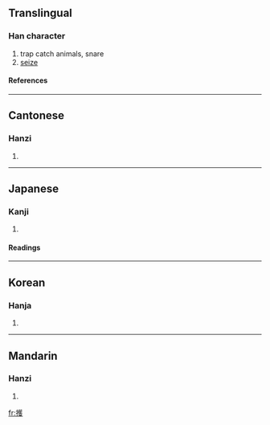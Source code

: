 ==Translingual==
===Han character===
{{Han char|rn=64|rad=手|as=14|sn=17|four=5404<sub>1</sub>|canj=手廿人水 (QTOE)}}
# trap catch animals, snare
# [[seize]]
====References====
{{Han ref|kx=0460.230|dkj=12876|dj=0809.110|hdz=31966.130|uh=64ED|ud=25837|bh=C0C3|bd=49347}}

----
==Cantonese==
===Hanzi===
{{yue-hanzi|jyut=|y=fa6}}
# {{defn|Cantonese}}

----
==Japanese==
===Kanji===
{{ja-kanji|grade=|rs=手14}}
# {{defn|Japanese}} 
====Readings====
{{ja-readings|on=[[きょ]] (kyo)|kun=[[ああげる]] (aageru), [[ああがる]] (aagaru)}}

----
==Korean==
===Hanja===
{{ko-hanja|hangeul=화|eumhun=|rv=hwa|mr=hwa|y=hwa}}
# {{defn|Korean}}

----
==Mandarin==
===Hanzi===
{{cmn-hanzi|pin=[[hù]] ([[hu4]])|wg=hu<sup>4</sup>}}
# {{defn|Mandarin}}

[[fr:擭]]